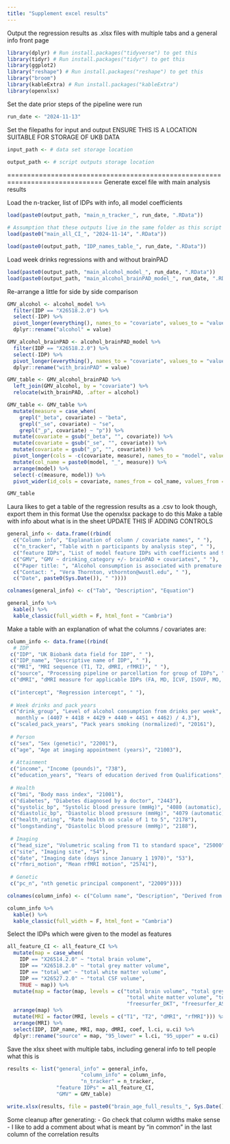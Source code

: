 ```yaml
---
title: "Supplement excel results"
---
```



Output the regression results as .xlsx files with multiple tabs and a general info front page


```r
library(dplyr) # Run install.packages("tidyverse") to get this
library(tidyr) # Run install.packages("tidyr") to get this
library(ggplot2)
library("reshape") # Run install.packages("reshape") to get this
library("broom")
library(kableExtra) # Run install.packages("kableExtra")
library(openxlsx)

```

Set the date prior steps of the pipeline were run
```r

run_date <- "2024-11-13"

```


Set the filepaths for input and output
ENSURE THIS IS A LOCATION SUITABLE FOR STORAGE OF UKB DATA
```r

input_path <- # data set storage location

output_path <- # script outputs storage location

```

==============================================================================
Generate excel file with main analysis results


Load the n-tracker, list of IDPs with info, all model coefficients
```r

load(paste0(output_path, "main_n_tracker_", run_date, ".RData"))

# Assumption that these outputs live in the same folder as this script
load(paste0("main_all_CI_", "2024-11-14", ".RData"))

load(paste0(output_path, "IDP_names_table_", run_date, ".RData"))

```

Load week drinks regressions with and without brainPAD
```r

load(paste0(output_path, "main_alcohol_model_", run_date, ".RData"))
load(paste0(output_path, "main_alcohol_brainPAD_model_", run_date, ".RData"))

```

Re-arrange a little for side by side comparison
```r

GMV_alcohol <- alcohol_model %>%
  filter(IDP == "X26518.2.0") %>%
  select(-IDP) %>%
  pivot_longer(everything(), names_to = "covariate", values_to = "value") %>%
  dplyr::rename("alcohol" = value)

GMV_alcohol_brainPAD <- alcohol_brainPAD_model %>%
  filter(IDP == "X26518.2.0") %>%
  select(-IDP) %>%
  pivot_longer(everything(), names_to = "covariate", values_to = "value") %>%
  dplyr::rename("with_brainPAD" = value)

GMV_table <- GMV_alcohol_brainPAD %>%
  left_join(GMV_alcohol, by = "covariate") %>%
  relocate(with_brainPAD, .after = alcohol)

```


```r

GMV_table <- GMV_table %>%
  mutate(measure = case_when(
    grepl("_beta", covariate) ~ "beta",
    grepl("_se", covariate) ~ "se",
    grepl("_p", covariate) ~ "p")) %>%
  mutate(covariate = gsub("_beta", "", covariate)) %>%
  mutate(covariate = gsub("_se", "", covariate)) %>%
  mutate(covariate = gsub("_p", "", covariate)) %>%
  pivot_longer(cols = -c(covariate, measure), names_to = "model", values_to = "value") %>%
  mutate(col_name = paste0(model, "_", measure)) %>%
  arrange(model) %>%
  select(-c(measure, model)) %>%
  pivot_wider(id_cols = covariate, names_from = col_name, values_from = value)

GMV_table

```

Laura likes to get a table of the regression results as a .csv to look though, export them in this format
Use the openxlsx package to do this
Make a table with info about what is in the sheet
UPDATE THIS IF ADDING CONTROLS

```r

general_info <- data.frame((rbind(
  c("Column info", "Explanation of column / covariate names", " "),
  c("n_tracker", "Table with n participants by analysis step", " "),
  c("feature IDPs", "List of model feature IDPs with coefficients and 95% confidence intervals", " "),
  c("GMV", "GMV ~ drinking_category +/- brainPAD + covariates", " "),
  c("Paper title: ", "Alcohol consumption is associated with premature brain aging", " "),
  c("Contact: ", "Vera Thornton, vthornton@wustl.edu", " "),
  c("Date", paste0(Sys.Date()), " "))))

colnames(general_info) <- c("Tab", "Description", "Equation")

general_info %>%
  kable() %>%
  kable_classic(full_width = F, html_font = "Cambria")


```


Make a table with an explanation of what the columns / covariates are:
```r

column_info <- data.frame((rbind(
  # IDP
 c("IDP", "UK Biobank data field for IDP", " "),
 c("IDP_name", "Descriptive name of IDP", " "),
 c("MRI", "MRI sequence (T1, T2, dMRI, rfMRI)", " "),
 c("source", "Processing pipeline or parcellation for group of IDPs", " "),
 c("dMRI", "dMRI measure for applicable IDPs (FA, MD, ICVF, ISOVF, MO, OD)", " "),
 
 c("intercept", "Regression intercept", " "),
 
 # Week drinks and pack years
 c("drink_group", "Level of alcohol consumption from drinks per week", "weekly = 1568 + 1578 + 1588 + 1598 + 1608 + 5364,
   monthly = (4407 + 4418 + 4429 + 4440 + 4451 + 4462) / 4.3"),
 c("scaled_pack_years", "Pack years smoking (normalized)", "20161"),
 
 # Person
 c("sex", "Sex (genetic)", "22001"),
 c("age", "Age at imaging appointment (years)", "21003"),
 
 # Attainment
 c("income", "Income (pounds)", "738"),
 c("education_years", "Years of education derived from Qualifications", "6138"),
 
 # Health
 c("bmi", "Body mass index", "21001"),
 c("diabetes", "Diabetes diagnosed by a doctor", "2443"),
 c("systolic_bp", "Systolic blood pressure (mmHg)", "4080 (automatic), 93 (manual)"),
 c("diastolic_bp", "Diastolic blood pressure (mmHg)", "4079 (automatic), 94 (manual)"),
 c("health_rating", "Rate health on scale of 1 to 5", "2178"),
 c("longstanding", "Diastolic blood pressure (mmHg)", "2188"),
 
 # Imaging
 c("head_size", "Volumetric scaling from T1 to standard space", "25000"),
 c("site", "Imaging site", "54"),
 c("date", "Imaging date (days since January 1 1970)", "53"),
 c("rfmri_motion", "Mean rfMRI motion", "25741"),
 
 # Genetic
 c("pc_n", "nth genetic principal component", "22009"))))

colnames(column_info) <- c("Column name", "Description", "Derived from data fields")

column_info %>%
  kable() %>%
  kable_classic(full_width = F, html_font = "Cambria")

```

Select the IDPs which were given to the model as features
```r

all_feature_CI <- all_feature_CI %>%
  mutate(map = case_when(
    IDP == "X26514.2.0" ~ "total brain volume",
    IDP == "X26518.2.0" ~ "total grey matter volume",
    IDP == "total_wm" ~ "total white matter volume",
    IDP == "X26527.2.0" ~ "total CSF volume",
    TRUE ~ map)) %>%
  mutate(map = factor(map, levels = c("total brain volume", "total grey matter volume",
                                       "total white matter volume", "total CSF volume",
                                       "freesurfer_DKT", "freesurfer_ASEG", "weighted_mean", "P25"))) %>%
  arrange(map) %>%
  mutate(MRI = factor(MRI, levels = c("T1", "T2", "dMRI", "rfMRI"))) %>%
  arrange(MRI) %>%
  select(IDP, IDP_name, MRI, map, dMRI, coef, l.ci, u.ci) %>%
  dplyr::rename("source" = map, "95_lower" = l.ci, "95_upper" = u.ci)

```




Save the xlsx sheet with multiple tabs, including general info to tell people what this is

```r

results <- list("general_info" = general_info,
                        "column_info" = column_info,
                        "n_tracker" = n_tracker,
                "feature IDPs" = all_feature_CI,
                "GMV" = GMV_table)

write.xlsx(results, file = paste0("brain_age_full_results_", Sys.Date(), ".xlsx"))

```


Some cleanup after generating:
- Go check that column widths make sense
- I like to add a comment about what is meant by "in common" in the last column of the correlation results

